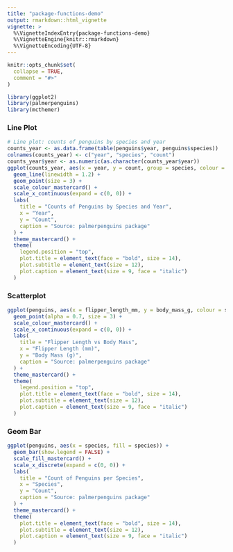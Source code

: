 ```yaml
---
title: "package-functions-demo"
output: rmarkdown::html_vignette
vignette: >
  %\VignetteIndexEntry{package-functions-demo}
  %\VignetteEngine{knitr::rmarkdown}
  %\VignetteEncoding{UTF-8}
---
```


```r
knitr::opts_chunk$set(
  collapse = TRUE,
  comment = "#>"
)
```

```r
library(ggplot2)
library(palmerpenguins)
library(mcthemer)
```

### Line Plot
```r
# Line plot: counts of penguins by species and year
counts_year <- as.data.frame(table(penguins$year, penguins$species))
colnames(counts_year) <- c("year", "species", "count")
counts_year$year <- as.numeric(as.character(counts_year$year))
ggplot(counts_year, aes(x = year, y = count, group = species, colour = species)) +
  geom_line(linewidth = 1.2) +
  geom_point(size = 3) +
  scale_colour_mastercard() +
  scale_x_continuous(expand = c(0, 0)) +
  labs(
    title = "Counts of Penguins by Species and Year",
    x = "Year",
    y = "Count",
    caption = "Source: palmerpenguins package"
  ) +
  theme_mastercard() +
  theme(
    legend.position = "top",
    plot.title = element_text(face = "bold", size = 14),
    plot.subtitle = element_text(size = 12),
    plot.caption = element_text(size = 9, face = "italic")
  )
```
### Scatterplot
```r
ggplot(penguins, aes(x = flipper_length_mm, y = body_mass_g, colour = species)) +
  geom_point(alpha = 0.7, size = 3) +
  scale_colour_mastercard() +
  scale_x_continuous(expand = c(0, 0)) +
  labs(
    title = "Flipper Length vs Body Mass",
    x = "Flipper Length (mm)",
    y = "Body Mass (g)",
    caption = "Source: palmerpenguins package"
  ) +
  theme_mastercard() +
  theme(
    legend.position = "top",
    plot.title = element_text(face = "bold", size = 14),
    plot.subtitle = element_text(size = 12),
    plot.caption = element_text(size = 9, face = "italic")
  )
```

### Geom Bar

```r
ggplot(penguins, aes(x = species, fill = species)) +
  geom_bar(show.legend = FALSE) +
  scale_fill_mastercard() +
  scale_x_discrete(expand = c(0, 0)) +
  labs(
    title = "Count of Penguins per Species",
    x = "Species",
    y = "Count",
    caption = "Source: palmerpenguins package"
  ) +
  theme_mastercard() +
  theme(
    plot.title = element_text(face = "bold", size = 14),
    plot.subtitle = element_text(size = 12),
    plot.caption = element_text(size = 9, face = "italic")
  )
```
